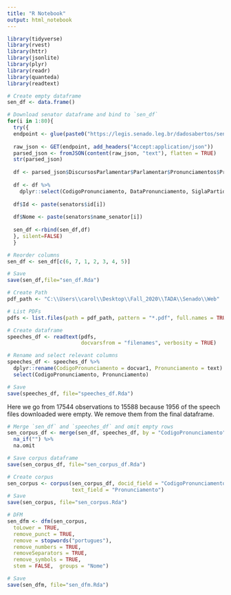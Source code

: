```yaml
---
title: "R Notebook"
output: html_notebook
---
```

```r
library(tidyverse)
library(rvest)
library(httr)
library(jsonlite)
library(plyr)
library(readr)
library(quanteda)
library(readtext)
```


```r
# Create empty dataframe
sen_df <- data.frame()

# Download senator dataframe and bind to `sen_df`
for(i in 1:80){
  try({
  endpoint <- glue(paste0("https://legis.senado.leg.br/dadosabertos/senador/",    senators$id[i], "/discursos"))
  
  raw_json <- GET(endpoint, add_headers("Accept:application/json"))
  parsed_json <- fromJSON(content(raw_json, "text"), flatten = TRUE)
  str(parsed_json)
  
  df <- parsed_json$DiscursosParlamentar$Parlamentar$Pronunciamentos$Pronunciamento
  
  df <- df %>% 
    dplyr::select(CodigoPronunciamento, DataPronunciamento, SiglaPartidoParlamentarNaData,                    UfParlamentarNaData, SessaoPlenaria.NumeroSessao)
  
  df$Id <- paste(senators$id[i])
  
  df$Nome <- paste(senators$name_senator[i])
  
  sen_df <-rbind(sen_df,df)
  }, silent=FALSE)
  }

# Reorder columns
sen_df <- sen_df[c(6, 7, 1, 2, 3, 4, 5)]

# Save
save(sen_df,file="sen_df.Rda")
```


```r
# Create Path
pdf_path <- "C:\\Users\\carol\\Desktop\\Fall_2020\\TADA\\Senado\\Web"

# List PDFs 
pdfs <- list.files(path = pdf_path, pattern = "*.pdf", full.names = TRUE) 

# Create dataframe
speeches_df <- readtext(pdfs,
                        docvarsfrom = "filenames", verbosity = TRUE)

# Rename and select relevant columns
speeches_df <- speeches_df %>% 
  dplyr::rename(CodigoPronunciamento = docvar1, Pronunciamento = text) %>% 
  select(CodigoPronunciamento, Pronunciamento)

# Save
save(speeches_df, file="speeches_df.Rda")
```


Here we go from 17544 observations to 15588 because 1956 of the speech files downloaded were empty. We remove them from the final dataframe. 

```r
# Merge `sen_df` and `speeches_df` and omit empty rows
sen_corpus_df <- merge(sen_df, speeches_df, by = "CodigoPronunciamento") %>% 
  na_if("") %>%
  na.omit 

# Save corpus dataframe
save(sen_corpus_df, file="sen_corpus_df.Rda")
```


```r
# Create corpus
sen_corpus <- corpus(sen_corpus_df, docid_field = "CodigoPronunciamento", 
                     text_field = "Pronunciamento")
# Save
save(sen_corpus, file="sen_corpus.Rda")
```


```r
# DFM 
sen_dfm <- dfm(sen_corpus,
  toLower = TRUE,
  remove_punct = TRUE,
  remove = stopwords("portugues"),
  remove_numbers = TRUE,
  removeSeparators = TRUE,
  remove_symbols = TRUE,
  stem = FALSE,  groups = "Nome")

# Save
save(sen_dfm, file="sen_dfm.Rda")
```

